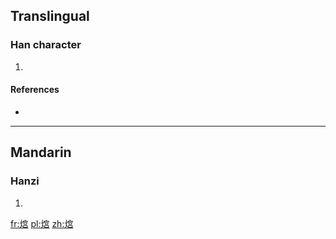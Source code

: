 ==Translingual==

===Han character===
{{Han char|rn=86|rad=火|as=10|sn=14|four=|canj=火十口口 (FJRR)}}

# {{defn|Han|sort=火10}}

====References====
* {{Han ref|kx=0679.150|dkj=19298|hdz=32225.040|uh=718D|ud=29069}}

----

==Mandarin==

===Hanzi===
{{cmn-hanzi|pin=[[qióng]] ([[qiong2]])|wg=}}

# {{defn|lang=cmn|sort=火10}}

[[fr:熍]]
[[pl:熍]]
[[zh:熍]]